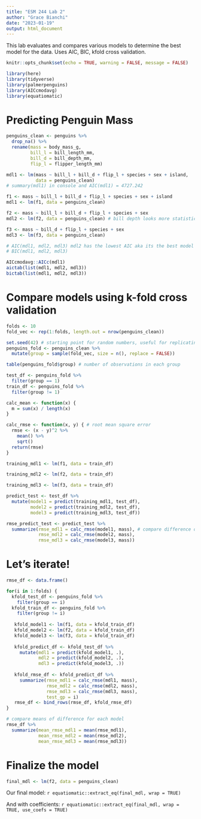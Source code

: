 ```yaml
---
title: "ESM 244 Lab 2"
author: "Grace Bianchi"
date: "2023-01-19"
output: html_document
---
```


This lab evaluates and compares various models to determine the best model for the data. Uses AIC, BIC, kfold cross validation.
```r
knitr::opts_chunk$set(echo = TRUE, warning = FALSE, message = FALSE)

library(here)
library(tidyverse)
library(palmerpenguins)
library(AICcmodavg)
library(equatiomatic)

```

# Predicting Penguin Mass

```r
penguins_clean <- penguins %>% 
  drop_na() %>% 
  rename(mass = body_mass_g,
         bill_l = bill_length_mm,
         bill_d = bill_depth_mm,
         flip_l = flipper_length_mm)

mdl1 <- lm(mass ~ bill_l + bill_d + flip_l + species + sex + island,
           data = penguins_clean)
# summary(mdl1) in console and AIC(mdl1) = 4727.242
```


```r
f1 <- mass ~ bill_l + bill_d + flip_l + species + sex + island
mdl1 <- lm(f1, data = penguins_clean)

f2 <- mass ~ bill_l + bill_d + flip_l + species + sex
mdl2 <- lm(f2, data = penguins_clean) # bill depth looks more statistically significant

f3 <- mass ~ bill_d + flip_l + species + sex
mdl3 <- lm(f3, data = penguins_clean)

# AIC(mdl1, mdl2, mdl3) mdl2 has the lowest AIC aka its the best model
# BIC(mdl1, mdl2, mdl3) 

AICcmodavg::AICc(mdl1)
aictab(list(mdl1, mdl2, mdl3))
bictab(list(mdl1, mdl2, mdl3))
```
# Compare models using k-fold cross validation

```r
folds <- 10
fold_vec <- rep(1:folds, length.out = nrow(penguins_clean))

set.seed(42) # starting point for random numbers, useful for replicating 
penguins_fold <- penguins_clean %>% 
  mutate(group = sample(fold_vec, size = n(), replace = FALSE))

table(penguins_fold$group) # number of observations in each group

test_df <- penguins_fold %>% 
  filter(group == 1)
train_df <- penguins_fold %>% 
  filter(group != 1)

```

```r
calc_mean <- function(x) {
  m = sum(x) / length(x)
}

calc_rmse <- function(x, y) { # root mean square error
  rmse <- (x - y)^2 %>% 
    mean() %>% 
    sqrt()
  return(rmse)
}
```

```r
training_mdl1 <- lm(f1, data = train_df)

training_mdl2 <- lm(f2, data = train_df)

training_mdl3 <- lm(f3, data = train_df)

predict_test <- test_df %>% 
  mutate(model1 = predict(training_mdl1, test_df),
         model2 = predict(training_mdl2, test_df),
         model3 = predict(training_mdl3, test_df))

rmse_predict_test <- predict_test %>% 
  summarize(rmse_mdl1 = calc_rmse(model1, mass), # compare difference of predicted values to known value for each model
            rmse_mdl2 = calc_rmse(model2, mass),
            rmse_mdl3 = calc_rmse(model3, mass))
```

# Let's iterate!

```r
rmse_df <- data.frame()

for(i in 1:folds) {
  kfold_test_df <- penguins_fold %>% 
    filter(group == i) 
  kfold_train_df <- penguins_fold %>% 
    filter(group != i)
 
   kfold_model1 <- lm(f1, data = kfold_train_df)
   kfold_model2 <- lm(f2, data = kfold_train_df)
   kfold_model3 <- lm(f3, data = kfold_train_df)
   
   kfold_predict_df <- kfold_test_df %>% 
     mutate(mdl1 = predict(kfold_model1, .),
            mdl2 = predict(kfold_model2, .),
            mdl3 = predict(kfold_model3, .)) 
   
   kfold_rmse_df <- kfold_predict_df %>% 
     summarize(rmse_mdl1 = calc_rmse(mdl1, mass),
               rmse_mdl2 = calc_rmse(mdl2, mass),
               rmse_mdl3 = calc_rmse(mdl3, mass),
               test_gp = i)
   rmse_df <- bind_rows(rmse_df, kfold_rmse_df)
}

# compare means of difference for each model
rmse_df %>% 
  summarize(mean_rmse_mdl1 = mean(rmse_mdl1),
            mean_rmse_mdl2 = mean(rmse_mdl2),
            mean_rmse_mdl3 = mean(rmse_mdl3))
```

# Finalize the model

```r
final_mdl <- lm(f2, data = penguins_clean)
```

Our final model: 
`r equatiomatic::extract_eq(final_mdl, wrap = TRUE)`

And with coefficients:
`r equatiomatic::extract_eq(final_mdl, wrap = TRUE, use_coefs = TRUE)`
